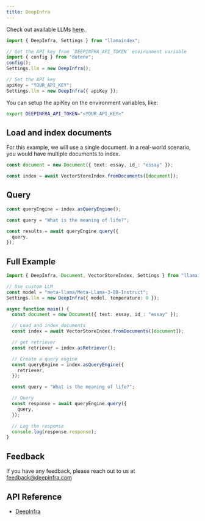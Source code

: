 ```yaml
---
title: DeepInfra
---
```


Check out available LLMs [here](https://deepinfra.com/models/text-generation).

```ts
import { DeepInfra, Settings } from "llamaindex";

// Get the API key from `DEEPINFRA_API_TOKEN` environment variable
import { config } from "dotenv";
config();
Settings.llm = new DeepInfra();

// Set the API key
apiKey = "YOUR_API_KEY";
Settings.llm = new DeepInfra({ apiKey });
```

You can setup the apiKey on the environment variables, like:

```bash
export DEEPINFRA_API_TOKEN="<YOUR_API_KEY>"
```

## Load and index documents

For this example, we will use a single document. In a real-world scenario, you would have multiple documents to index.

```ts
const document = new Document({ text: essay, id_: "essay" });

const index = await VectorStoreIndex.fromDocuments([document]);
```

## Query

```ts
const queryEngine = index.asQueryEngine();

const query = "What is the meaning of life?";

const results = await queryEngine.query({
  query,
});
```

## Full Example

```ts
import { DeepInfra, Document, VectorStoreIndex, Settings } from "llamaindex";

// Use custom LLM
const model = "meta-llama/Meta-Llama-3-8B-Instruct";
Settings.llm = new DeepInfra({ model, temperature: 0 });

async function main() {
  const document = new Document({ text: essay, id_: "essay" });

  // Load and index documents
  const index = await VectorStoreIndex.fromDocuments([document]);

  // get retriever
  const retriever = index.asRetriever();

  // Create a query engine
  const queryEngine = index.asQueryEngine({
    retriever,
  });

  const query = "What is the meaning of life?";

  // Query
  const response = await queryEngine.query({
    query,
  });

  // Log the response
  console.log(response.response);
}
```

## Feedback

If you have any feedback, please reach out to us at [feedback@deepinfra.com](mailto:feedback@deepinfra.com)

## API Reference

- [DeepInfra](../../../api/classes/DeepInfra)
